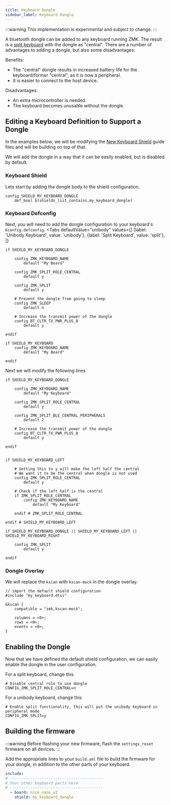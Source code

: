 ```yaml
---
title: Keyboard Dongle
sidebar_label: Keyboard Dongle
---
```



:::warning
This implementation is experimental and subject to change.
:::

A bluetooth dongle can be added to any keyboard running ZMK. The result is a [split keyboard](./split-keyboards.md) with the dongle as "central". There are a number of advantages to adding a dongle, but also some disadvantages:

Benefits:

- The "central" dongle results in increased battery life for the keyboard/former "central", as it is now a peripheral.
- It is easier to connect to the host device.

Disadvantages:

- An extra microcontroller is needed.
- The keyboard becomes unusable without the dongle.



## Editing a Keyboard Definition to Support a Dongle


In the examples below, we will be modifying the [New Keyboard Shield](../development/new-shield.mdx) guide files and will be building on top of that.

We will add the dongle in a way that it can be easily enabled, but is disabled by default.

### Keyboard Shield


Lets start by adding the dongle body to the shield configuration.

```kconfig title="Kconfig.shield"
config SHIELD_MY_KEYBOARD_DONGLE
    def_bool $(shields_list_contains,my_keyboard_dongle)
```

### Keyboard Defconfig

Next, you will need to add the dongle configuration to your keyboard's `Kconfig.defconfig`.
<Tabs
defaultValue="unibody"
values={[
{label: 'Unibody Keyboard', value: 'unibody'},
{label: 'Split Keyboard', value: 'split'},
]}
>
<TabItem value="unibody">

```kconfig title="Kconfig.defconfig"
if SHIELD_MY_KEYBOARD_DONGLE

    config ZMK_KEYBOARD_NAME
        default "My Board"

    config ZMK_SPLIT_ROLE_CENTRAL
        default y

    config ZMK_SPLIT
        default y

    # Prevent the dongle from going to sleep
    config ZMK_SLEEP
        default n

    # Increase the transmit power of the dongle
    config BT_CLTR_TX_PWR_PLUS_8
        default y

endif

if SHIELD_MY_KEYBOARD
    config ZMK_KEYBOARD_NAME
        default "My Board"
    
endif
```

</TabItem>
<TabItem value="split">

Next we will modify the following lines

```kconfig title="Kconfig.defconfig"
if SHIELD_MY_KEYBOARD_DONGLE

    config ZMK_KEYBOARD_NAME
        default "My Keyboard"

    config ZMK_SPLIT_ROLE_CENTRAL
        default y

    config ZMK_SPLIT_BLE_CENTRAL_PERIPHERALS
        default 2

    # Increase the transmit power of the dongle
    config BT_CLTR_TX_PWR_PLUS_8
        default y

endif


if SHIELD_MY_KEYBOARD_LEFT

    # Setting this to y will make the left half the central
    # We want it to be the central when dongle is not used
    config ZMK_SPLIT_ROLE_CENTRAL
        default y

    # Check if the left half is the central
    if ZMK_SPLIT_ROLE_CENTRAL
        config ZMK_KEYBOARD_NAME
            default "My Keyboard"
            
    endif # ZMK_SPLIT_ROLE_CENTRAL

endif # SHIELD_MY_KEYBOARD_LEFT

if SHIELD_MY_KEYBOARD_DONGLE || SHIELD_MY_KEYBOARD_LEFT || SHIELD_MY_KEYBOARD_RIGHT

    config ZMK_SPLIT
        default y

endif
```

</TabItem>
</Tabs>

### Dongle Overlay

We will replace the `kscan` with `kscan-mock` in the dongle overlay.

```dts title="my_keyboard_dongle.overlay"
// import the default shield configuration
#include "my_keyboard.dtsi"

&kscan {
    compatible = "zmk,kscan-mock";

    columns = <0>;
    rows = <0>;
    events = <0>;
}

```


## Enabling the Dongle

Now that we have defined the default shield configuration, we can easily enable the dongle in the user configuration.

For a split keyboard, change this

```kconfig title="config/my_keyboard_left.conf"
# Disable central role to use dongle
CONFIG_ZMK_SPLIT_ROLE_CENTRAL=n
```

For a unibody keyboard, change this

```kconfig title="config/my_keyboard.conf"
# Enable split functionality, this will put the unibody keyboard in peripheral mode
CONFIG_ZMK_SPLIT=y
```


## Building the firmware

:::warning
Before flashing your new firmware, flash the `settings_reset` firmware on all devices.
:::

Add the appropriate lines to your `build.yml` file to build the firmware for your dongle, in addition to the other parts of your keyboard.

```yaml
include:
# -----------------------------------------
# Your other keyboard parts here
# -----------------------------------------
  - board: nice_nano_v2
    shield: my_keyboard_dongle
```
